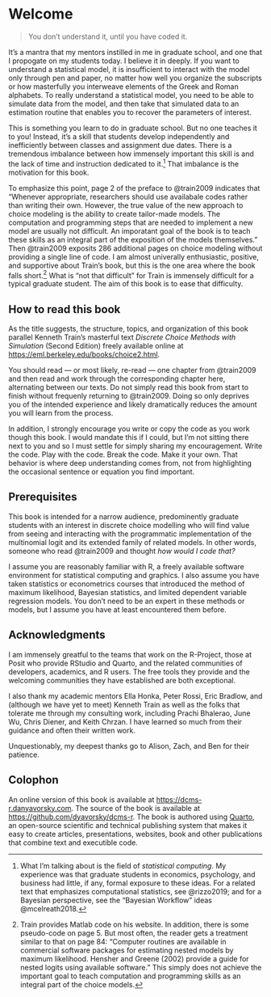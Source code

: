 # Welcome {.unnumbered}

> You don't understand it, until you have coded it.

It's a mantra that my mentors instilled in me in graduate school, and one that I propogate on my students today. I believe it in deeply. If you want to understand a statistical model, it is insufficient to interact with the model only through pen and paper, no matter how well you organize the subscripts or how masterfully you interweave elements of the Greek and Roman alphabets. To really understand a statistical model, you need to be able to simulate data from the model, and then take that simulated data to an estimation routine that enables you to recover the parameters of interest. 

This is something you learn to do in graduate school. But no one teaches it to you! Instead, it's a skill that students develop independently and inefficiently between classes and assignment due dates. There is a tremendous imbalance between how immensely important this skill is and the lack of time and instruction dedicated to it.[^1] That imbalance is the motivation for this book.

To emphasize this point, page 2 of the preface to @train2009 indicates that "Whenever appropriate, researchers should use availabale codes rather than writing their own. However, the true value of the new approach to choice modeling is the ability to create tailor-made models. The computation and programming steps that are needed to implement a new model are usually not difficult. An imporatant goal of the book is to teach these skills as an integral part of the exposition of the models themselves." Then @train2009 exposits 286 additional pages on choice modeling without providing a single line of code. I am almost univerally enthusiastic, positive, and supportive about Train's book, but this is the one area where the book falls short.[^2] What is "not that difficult" for Train is immensely difficult for a typical graduate student. The aim of this book is to ease that difficulty.

[^1]: What I'm talking about is the field of _statistical computing_. My experience was that graduate students in economics, psychology, and business had little, if any, formal exposure to these ideas. For a related text that emphasizes computational statistics, see @rizzo2019; and for a Bayesian perspective, see the "Bayesian Workflow" ideas @mcelreath2018.

[^2]: Train provides Matlab code on his website. In addition, there is some pseudo-code on page 5. But most often, the reader gets a treatment similar to that on page 84: "Computer routines are available in commercial software packages for estimating nested models by maximum likelihood. Hensher and Greene (2002) provide a guide for nested logits using available software." This simply does not achieve the important goal to teach computation and programming skills as an integral part of the choice models.

## How to read this book

As the title suggests, the structure, topics, and organization of this book parallel Kenneth Train's masterful text _Discrete Choice Methods with Simulation_ (Second Edition) freely available online at <https://eml.berkeley.edu/books/choice2.html>. 

You should read --- or most likely, re-read --- one chapter from @train2009 and then read and work through the corresponding chapter here, alternating between our texts. Do not simply read this book from start to finish without frequenly returning to @train2009. Doing so only deprives you of the intended experience and likely dramatically reduces the amount you will learn from the process. 

In addition, I strongly encourage you write or copy the code as you work though this book. I would mandate this if I could, but I'm not sitting there next to you and so I must settle for simply sharing my encouragement. Write the code. Play with the code. Break the code. Make it your own. That behavior is where deep understanding comes from, not from highlighting the occasional sentence or equation you find important.

## Prerequisites

This book is intended for a narrow audience, predominently graduate students with an interest in discrete choice modelling who will find value from seeing and interacting with the programmatic implementation of the multinomial logit and its extended family of related models. In other words, someone who read @train2009 and thought _how would I code that?_

I assume you are reasonably familiar with R, a freely available software environment for statistical computing and graphics. I also assume you have taken statistics or econometrics courses that introduced the method of maximum likelihood, Bayesian statistics, and limited dependent variable regression models. You don't need to be an expert in these methods or models, but I assume you have at least encountered them before.

## Acknowledgments

I am immensely greatful to the teams that work on the R-Project, those at Posit who provide RStudio and Quarto, and the related communities of developers, academics, and R users. The free tools they provide and the welcoming communities they have established are both exceptional.

I also thank my academic mentors Ella Honka, Peter Rossi, Eric Bradlow, and (although we have yet to meet) Kenneth Train as well as the folks that tolerate me through my consulting work, including Prachi Bhalerao, June Wu, Chris Diener, and Keith Chrzan. I have learned so much from their guidance and often their written work. 

Unquestionably, my deepest thanks go to Alison, Zach, and Ben for their patience.

## Colophon

An online version of this book is available at <https://dcms-r.danyavorsky.com>. The source of the book is available at <https://github.com/dyavorsky/dcms-r>. The book is authored using [Quarto](https://quarto.org), an open-source scientific and technical publishing system that makes it easy to create articles, presentations, websites, book and other publications that combine text and executible code.
